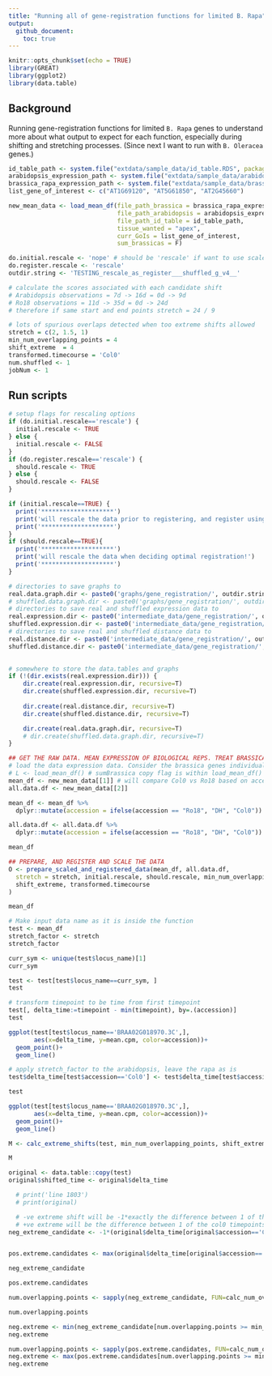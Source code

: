 ```yaml
---
title: "Running all of gene-registration functions for limited B. Rapa"
output: 
  github_document:
    toc: true
---
```


```r
knitr::opts_chunk$set(echo = TRUE)
library(GREAT)
library(ggplot2)
library(data.table)
```

## Background

Running gene-registration functions for limited `B. Rapa` genes to understand more about what output to expect for each function, especially during shifting and stretching processes. (Since next I want to run with `B. Oleracea` genes.)


```r
id_table_path <- system.file("extdata/sample_data/id_table.RDS", package = "GREAT")
arabidopsis_expression_path <- system.file("extdata/sample_data/arabidopsis_expression.RDS", package = "GREAT")
brassica_rapa_expression_path <- system.file("extdata/sample_data/brassica_rapa_expression.RDS", package = "GREAT")
list_gene_of_interest <- c("AT1G69120", "AT5G61850", "AT2G45660")

new_mean_data <- load_mean_df(file_path_brassica = brassica_rapa_expression_path, 
                              file_path_arabidopsis = arabidopsis_expression_path, 
                              file_path_id_table = id_table_path, 
                              tissue_wanted = "apex", 
                              curr_GoIs = list_gene_of_interest, 
                              sum_brassicas = F)
```

```r
do.initial.rescale <- 'nope' # should be 'rescale' if want to use scaled df for registration, rather than mean_df
do.register.rescale <- 'rescale' 
outdir.string <- 'TESTING_rescale_as_register___shuffled_g_v4__'
```

```r
# calculate the scores associated with each candidate shift
# Arabidopsis observations = 7d -> 16d = 0d -> 9d
# Ro18 observations = 11d -> 35d = 0d -> 24d
# therefore if same start and end points stretch = 24 / 9

# lots of spurious overlaps detected when too extreme shifts allowed
stretch = c(2, 1.5, 1)
min_num_overlapping_points = 4
shift_extreme  = 4
transformed.timecourse = 'Col0'
num.shuffled <- 1
jobNum <- 1
```

## Run scripts

```r
# setup flags for rescaling options
if (do.initial.rescale=='rescale') {
  initial.rescale <- TRUE
} else {
  initial.rescale <- FALSE
}
if (do.register.rescale=='rescale') {
  should.rescale <- TRUE
} else {
  should.rescale <- FALSE
}

if (initial.rescale==TRUE) {
  print('********************')
  print('will rescale the data prior to registering, and register using this rescaled mean data!')
  print('********************')
}
if (should.rescale==TRUE){
  print('********************')
  print('will rescale the data when deciding optimal registration!')
  print('********************')
} 
```

```r
# directories to save graphs to
real.data.graph.dir <- paste0('graphs/gene_registration/', outdir.string, '_real_data/')
# shuffled.data.graph.dir <- paste0('graphs/gene_registration/', outdir.string, '_shuffled_data/job_', jobNum, '/')
# directories to save real and shuffled expression data to
real.expression.dir <- paste0('intermediate_data/gene_registration/', outdir.string, '_real_data/gene_expression/job_', jobNum, '/')
shuffled.expression.dir <- paste0('intermediate_data/gene_registration/', outdir.string, '_shuffled_data/gene_expression/')
# directories to save real and shuffled distance data to
real.distance.dir <- paste0('intermediate_data/gene_registration/', outdir.string, '_real_distance/job_', jobNum, '/')
shuffled.distance.dir <- paste0('intermediate_data/gene_registration/', outdir.string, '_shuffled_distance/')
  

# somewhere to store the data.tables and graphs
if (!(dir.exists(real.expression.dir))) {
    dir.create(real.expression.dir, recursive=T)
    dir.create(shuffled.expression.dir, recursive=T)
    
    dir.create(real.distance.dir, recursive=T)
    dir.create(shuffled.distance.dir, recursive=T)

    dir.create(real.data.graph.dir, recursive=T)
    # dir.create(shuffled.data.graph.dir, recursive=T)
}
```

```r
## GET THE RAW DATA. MEAN EXPRESSION OF BIOLOGICAL REPS. TREAT BRASSICA GENES INDIVIDUALLY (DON'T SUM THEM).
# load the data expression data. Consider the brassica genes individually (don't sum)
# L <- load_mean_df() # sumBrassica copy flag is within load_mean_df()
mean_df <- new_mean_data[[1]] # will compare Col0 vs Ro18 based on accession column
all.data.df <- new_mean_data[[2]]
```

```r
mean_df <- mean_df %>% 
  dplyr::mutate(accession = ifelse(accession == "Ro18", "DH", "Col0"))

all.data.df <- all.data.df %>% 
  dplyr::mutate(accession = ifelse(accession == "Ro18", "DH", "Col0"))
```

```r
mean_df
```



```r
## PREPARE, AND REGISTER AND SCALE THE DATA
O <- prepare_scaled_and_registered_data(mean_df, all.data.df,
  stretch = stretch, initial.rescale, should.rescale, min_num_overlapping_points,
  shift_extreme, transformed.timecourse
)
```

```r
mean_df 
```




```r
# Make input data name as it is inside the function
test <- mean_df
stretch_factor <- stretch
stretch_factor

curr_sym <- unique(test$locus_name)[1]
curr_sym

test <- test[test$locus_name==curr_sym, ]
test
```

```r
# transform timepoint to be time from first timepoint
test[, delta_time:=timepoint - min(timepoint), by=.(accession)]
test
```

```r
ggplot(test[test$locus_name=='BRAA02G018970.3C',],
       aes(x=delta_time, y=mean.cpm, color=accession))+
  geom_point()+
  geom_line()
```


```r
# apply stretch_factor to the arabidopsis, leave the rapa as is
test$delta_time[test$accession=='Col0'] <- test$delta_time[test$accession=='Col0'] * 4

test
```

```r
ggplot(test[test$locus_name=='BRAA02G018970.3C',],
       aes(x=delta_time, y=mean.cpm, color=accession))+
  geom_point()+
  geom_line()
```




```r
M <- calc_extreme_shifts(test, min_num_overlapping_points, shift_extreme)

M
```

```r
original <- data.table::copy(test)
original$shifted_time <- original$delta_time

  # print('line 1803')
  # print(original)

  # -ve extreme shift will be -1*exactly the difference between 1 of the stretched Col0 timepoints, and the smallest Ro18 timepoint
  # +ve extreme will be the difference between 1 of the col0 timepoints, and the maximum Ro18 timepoint
neg_extreme_candidate <- -1*(original$delta_time[original$accession=='Col0'] - min(original$delta_time[original$accession=='Ro18']))


pos.extreme.candidates <- max(original$delta_time[original$accession=='Ro18']) - original$delta_time[original$accession=='Col0']
```

```r
neg_extreme_candidate
```

```r
pos.extreme.candidates
```


```r
num.overlapping.points <- sapply(neg_extreme_candidate, FUN=calc_num_overlapping_points, original=original)

num.overlapping.points
```

```r
neg.extreme <- min(neg_extreme_candidate[num.overlapping.points >= min_num_overlapping_points])
neg.extreme

num.overlapping.points <- sapply(pos.extreme.candidates, FUN=calc_num_overlapping_points, original=original)
neg.extreme <- max(pos.extreme.candidates[num.overlapping.points >= min_num_overlapping_points])
neg.extreme
```

